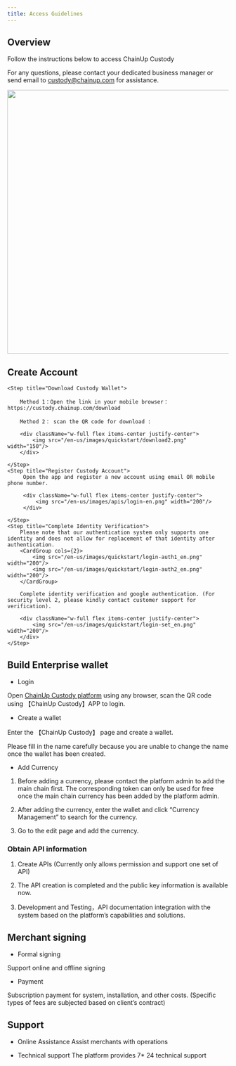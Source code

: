 ---
title: Access Guidelines
---

## Overview

Follow the instructions below to access ChainUp Custody

For any questions, please contact your dedicated business manager or send email to custody@chainup.com for assistance.

<div className="w-full flex items-center justify-center">
    <img src="/en-us/images/apis/cusotdy-process_en.png" width="600"/>
</div>


## Create Account

<Steps>

    <Step title="Download Custody Wallet">

        Method 1：Open the link in your mobile browser：https://custody.chainup.com/download

        Method 2： scan the QR code for download :

        <div className="w-full flex items-center justify-center">
            <img src="/en-us/images/quickstart/download2.png" width="150"/>
        </div>

    </Step>
    <Step title="Register Custody Account">
         Open the app and register a new account using email OR mobile phone number.

         <div className="w-full flex items-center justify-center">
             <img src="/en-us/images/apis/login-en.png" width="200"/>
         </div>

    </Step>
    <Step title="Complete Identity Verification">
        Please note that our authentication system only supports one identity and does not allow for replacement of that identity after authentication.
        <CardGroup cols={2}>
            <img src="/en-us/images/quickstart/login-auth1_en.png" width="200"/>
            <img src="/en-us/images/quickstart/login-auth2_en.png" width="200"/>
        </CardGroup>

        Complete identity verification and google authentication. (For security level 2, please kindly contact customer support for verification).

        <div className="w-full flex items-center justify-center">
            <img src="/en-us/images/quickstart/login-set_en.png" width="200"/>
        </div>
    </Step>

</Steps>


## Build Enterprise wallet

- Login

Open [ChainUp Custody platform](https://custody.chainup.com/) using any browser, scan the QR code using 【ChainUp Custody】APP to login.

- Create a wallet

Enter the 【ChainUp Custody】 page and create a wallet.

Please fill in the name carefully because you are unable to change the name once the wallet has been created.

- Add Currency

1. Before adding a currency, please contact the platform admin to add the main chain first. The corresponding token can only be used for free once the main chain currency has been added by the platform admin.

2. After adding the currency, enter the wallet and click “Currency Management” to search for the currency.

3. Go to the edit page and add the currency.


### Obtain API information

1. Create APIs (Currently only allows permission and support one set of API)

2. The API creation is completed and the public key information is available now.

3. Development and Testing，API documentation integration with the system based on the platform’s capabilities and solutions.



## Merchant signing

- Formal signing

Support online and offline signing

- Payment

Subscription payment for system, installation, and other costs. (Specific types of fees are subjected based on client’s contract)



## Support

- Online Assistance
Assist merchants with operations

- Technical support
The platform provides 7* 24 technical support